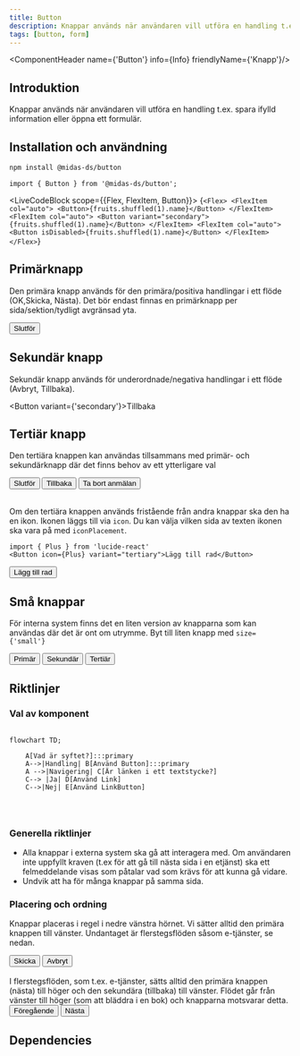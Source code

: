 ```yaml
---
title: Button
description: Knappar används när användaren vill utföra en handling t.ex. spara ifylld information eller öppna ett formulär.
tags: [button, form]
---
```



<ComponentHeader name={'Button'} info={Info} friendlyName={'Knapp'}/>

## Introduktion

Knappar används när användaren vill utföra en handling t.ex. spara ifylld information eller öppna ett formulär.

## Installation och användning

```bash npm2yarn
npm install @midas-ds/button
```

```tsx
import { Button } from '@midas-ds/button';
```

<LiveCodeBlock scope={{Flex, FlexItem, Button}}>
{`<Flex>
  <FlexItem col="auto">
    <Button>{fruits.shuffled(1).name}</Button>
  </FlexItem>
  <FlexItem col="auto">
    <Button variant="secondary">{fruits.shuffled(1).name}</Button>
  </FlexItem>
  <FlexItem col="auto">
    <Button isDisabled>{fruits.shuffled(1).name}</Button>
  </FlexItem>
</Flex>`}
</LiveCodeBlock>


## Primärknapp

Den primära knapp används för den primära/positiva handlingar i ett flöde (OK,Skicka, Nästa). Det bör endast finnas en primärknapp per sida/sektion/tydligt avgränsad yta. 
  
<Button>Slutför</Button>


## Sekundär knapp
Sekundär knapp används för underordnade/negativa handlingar i ett flöde (Avbryt, Tillbaka).

<Button variant={'secondary'}>Tillbaka</Button>

## Tertiär knapp

Den tertiära knappen kan användas tillsammans med primär- och sekundärknapp där det finns behov av ett ytterligare val

<div style={{ gap: '8px', display: 'flex', margin: '8px' }}>
  <Button>Slutför</Button>
  <Button variant="secondary">Tillbaka</Button>
  <Button variant="tertiary">Ta bort anmälan</Button>
</div>

<br/>

Om den tertiära knappen används fristående från andra knappar ska den ha en ikon. Ikonen läggs till via `icon`.
Du kan välja vilken sida av texten ikonen ska vara på med `iconPlacement`.
```tsx
import { Plus } from 'lucide-react'
<Button icon={Plus} variant="tertiary">Lägg till rad</Button>
```

<Button icon={Plus} variant="tertiary">Lägg till rad</Button>


## Små knappar
För interna system finns det en liten version av knapparna som kan användas där det är ont om utrymme. Byt till liten knapp med `size={'small'}`

<div style={{ gap: '8px', display: 'flex', margin: '8px' }}>
  <Button size={'small'}>Primär</Button>
  <Button size={'small'} variant={'secondary'}>Sekundär</Button>
  <Button size={'small'} variant={'tertiary'}>Tertiär</Button>
  </div>

## Riktlinjer

### Val av komponent

```mermaid

flowchart TD;
   
    A[Vad är syftet?]:::primary
    A-->|Handling| B[Använd Button]:::primary
    A -->|Navigering| C[Är länken i ett textstycke?]
    C--> |Ja| D[Använd Link]
    C-->|Nej| E[Använd LinkButton]
    
    
     
```
### Generella riktlinjer

- Alla knappar i externa system ska gå att interagera med. Om användaren inte uppfyllt kraven (t.ex för att gå till nästa sida i en etjänst) ska ett felmeddelande visas som påtalar vad som krävs för att kunna gå vidare.
- Undvik att ha för många knappar på samma sida.

### Placering och ordning

Knappar placeras i regel i nedre vänstra hörnet. Vi sätter alltid den primära knappen till vänster. Undantaget är flerstegsflöden såsom e-tjänster, se nedan.

<div style={{ gap: '8px', display: 'flex', margin: '8px' }}>
  <Button>Skicka</Button>
  <Button variant={'secondary'}>Avbryt</Button>
 </div>


<br/>
I flerstegsflöden, som t.ex. e-tjänster, sätts alltid den primära knappen (nästa) till höger och den sekundära (tillbaka) till vänster. Flödet går från vänster till höger (som att bläddra i en bok) och knapparna motsvarar detta.


<div style={{ gap: '8px', display: 'flex', margin: '8px' }}>
  <Button variant={'secondary'}>Föregående</Button>
  <Button>Nästa</Button>
</div>



## Dependencies

<ComponentFooter info={Info} />
